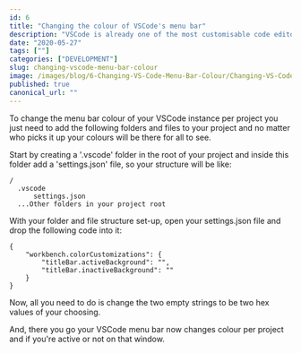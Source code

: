 ```yaml
---
id: 6
title: "Changing the colour of VSCode's menu bar"
description: "VSCode is already one of the most customisable code editors out there thanks to the plethora of themes and extensions available but did you know you can change the menu bar colour per project?"
date: "2020-05-27"
tags: [""]
categories: ["DEVELOPMENT"]
slug: changing-vscode-menu-bar-colour
image: /images/blog/6-Changing-VS-Code-Menu-Bar-Colour/Changing-VS-Code-Menu-Bar-Colour.png
published: true
canonical_url: ""
---
```


To change the menu bar colour of your VSCode instance per project you just need to add the following folders and files to your project and no matter who picks it up your colours will be there for all to see.

Start by creating a '.vscode' folder in the root of your project and inside this folder add a 'settings.json' file, so your structure will be like:

```
/
  .vscode
      settings.json
  ...Other folders in your project root
```

With your folder and file structure set-up, open your settings.json file and drop the following code into it:

```
{
    "workbench.colorCustomizations": {
        "titleBar.activeBackground": "",
        "titleBar.inactiveBackground": ""
    }
}
```

Now, all you need to do is change the two empty strings to be two hex values of your choosing.

And, there you go your VSCode menu bar now changes colour per project and if you're active or not on that window.
